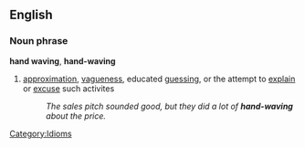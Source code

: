 ==English==
===Noun phrase===
'''hand waving''', '''hand-waving'''
# [[approximation]], [[vague]]ness, educated [[guess]]ing, or the attempt to [[explain]] or [[excuse]] such activites
#:''The sales pitch sounded good, but they did a lot of '''hand-waving''' about the price.''

[[Category:Idioms]]
